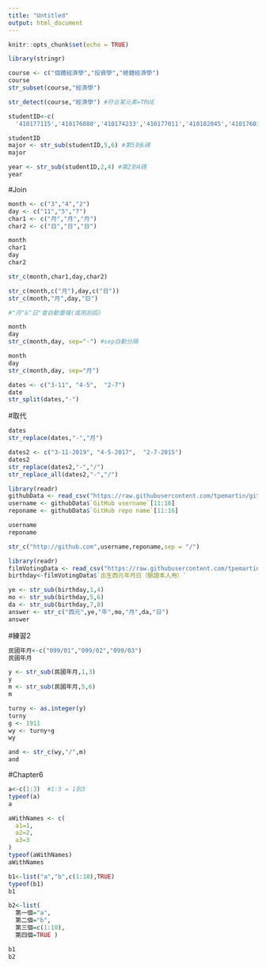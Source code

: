 ```yaml
---
title: "Untitled"
output: html_document
---
```


```r
knitr::opts_chunk$set(echo = TRUE)
```

```r
library(stringr)
```

```r
course <- c("個體經濟學","投資學","總體經濟學")
course
str_subset(course,"經濟學")
```

```r
str_detect(course,"經濟學") #符合某元素=TRUE
```

```r
studentID<-c(
  '410177115','410176080','410174233','410177011','410182045','410176014')
```

```r
studentID
major <- str_sub(studentID,5,6) #第5到6碼
major
```

```r
year <- str_sub(studentID,2,4) #第2到4碼
year
```

#Join
```r
month <- c("3","4","2")
day <- c("11","5","7")
char1 <- c("月","月","月")
char2 <- c("日","日","日")

month
char1
day 
char2

str_c(month,char1,day,char2)
```

```r
str_c(month,c("月"),day,c("日"))
str_c(month,"月",day,"日")

#"月"&"日"會自動重複(或用刮弧)
```

```r
month
day
str_c(month,day, sep="-") #sep自動分隔
```

```r
month
day
str_c(month,day, sep="月")
```

```r
dates <- c("3-11", "4-5",  "2-7")
date
str_split(dates,"-")
```

#取代
```r
dates
str_replace(dates,"-","月")
```

```r
dates2 <- c("3-11-2019", "4-5-2017",  "2-7-2015")
dates2
str_replace(dates2,"-","/")
str_replace_all(dates2,"-","/")
```

```r
library(readr)
githubData <- read_csv("https://raw.githubusercontent.com/tpemartin/github-data/master/githubData.csv")
username <- githubData$`GitHub username`[11:16]
reponame <- githubData$`GitHub repo name`[11:16]
```

```r
username
reponame
```

```r
str_c("http://github.com",username,reponame,sep = "/")
```

```r
library(readr)
filmVotingData <- read_csv("https://raw.githubusercontent.com/tpemartin/github-data/master/%E7%AC%AC%E4%B8%89%E5%B1%86%E7%B6%93%E6%BF%9F%E6%92%AD%E5%AE%A2%E7%AB%B6%E8%B3%BD%E5%8F%83%E8%B3%BD%E4%BD%9C%E5%93%81%E6%8A%95%E7%A5%A8%E7%B5%90%E6%9E%9C%E6%A8%A3%E6%9C%AC%20-%20Sheet1.csv")
birthday<-filmVotingData$`出生西元年月日（驗證本人用）`
```

```r
ye <- str_sub(birthday,1,4)
mo <- str_sub(birthday,5,6)
da <- str_sub(birthday,7,8)  
answer <- str_c("西元",ye,"年",mo,"月",da,"日")
answer
```

#練習2
```r
民國年月<-c("099/01","099/02","099/03")
民國年月
```

```r
y <- str_sub(民國年月,1,3)
y
m <- str_sub(民國年月,5,6)
m
```

```r
turny <- as.integer(y)
turny
g <- 1911
wy <- turny+g
wy
```

```r
and <- str_c(wy,"/",m)
and
```

#Chapter6
```r
a<-c(1:3)  #1:3 = 1到3
typeof(a)
a
```

```r
aWithNames <- c(
  a1=1,
  a2=2,
  a3=3
)
typeof(aWithNames)
aWithNames
```

```r
b1<-list("a","b",c(1:10),TRUE)
typeof(b1)   
b1
```

```r
b2<-list(
  第一個="a",
  第二個="b",
  第三個=c(1:10),
  第四個=TRUE )
```

```r
b1
b2
```
















